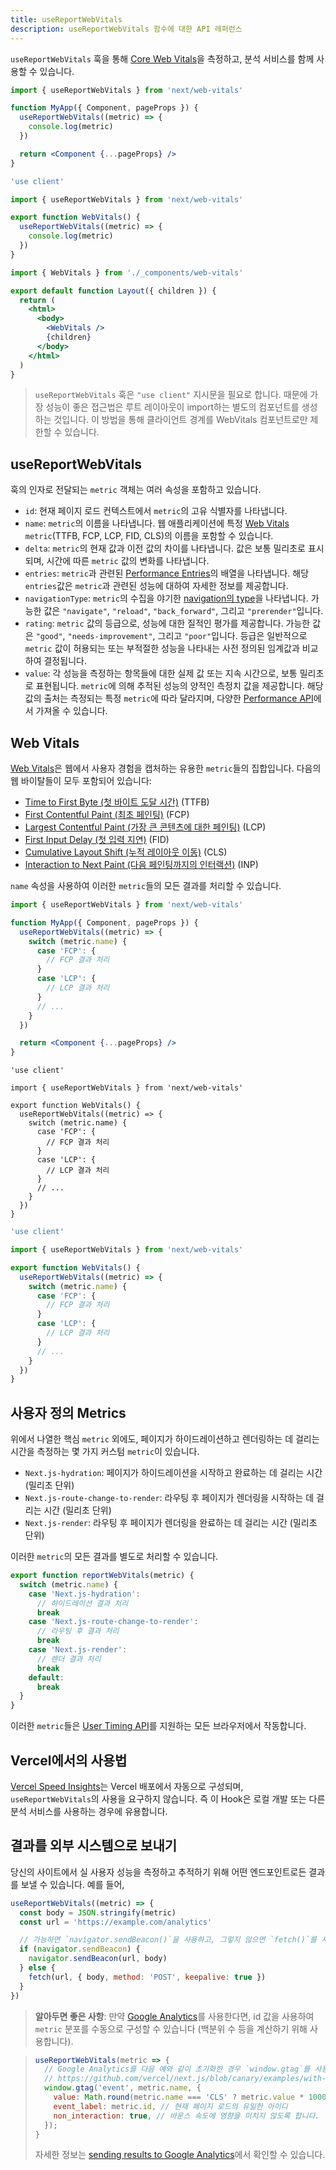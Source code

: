 ```yaml
---
title: useReportWebVitals
description: useReportWebVitals 함수에 대한 API 레퍼런스
---
```


`useReportWebVitals` 훅을 통해 [Core Web Vitals](https://web.dev/vitals/)을 측정하고, 분석 서비스를 함께 사용할 수 있습니다.

<PagesOnly>

```jsx filename="pages/_app.js"
import { useReportWebVitals } from 'next/web-vitals'

function MyApp({ Component, pageProps }) {
  useReportWebVitals((metric) => {
    console.log(metric)
  })

  return <Component {...pageProps} />
}
```

</PagesOnly>

<AppOnly>

```jsx filename="app/_components/web-vitals.js"
'use client'

import { useReportWebVitals } from 'next/web-vitals'

export function WebVitals() {
  useReportWebVitals((metric) => {
    console.log(metric)
  })
}
```

```jsx filename="app/layout.js"
import { WebVitals } from './_components/web-vitals'

export default function Layout({ children }) {
  return (
    <html>
      <body>
        <WebVitals />
        {children}
      </body>
    </html>
  )
}
```

> `useReportWebVitals` 훅은 `"use client"` 지시문을 필요로 합니다. 때문에 가장 성능이 좋은 접근법은 루트 레이아웃이 import하는 별도의 컴포넌트를 생성하는 것입니다. 이 방법을 통해 클라이언트 경계를 WebVitals 컴포넌트로만 제한할 수 있습니다.

</AppOnly>

## useReportWebVitals

훅의 인자로 전달되는 `metric` 객체는 여러 속성을 포함하고 있습니다.

- `id`: 현재 페이지 로드 컨텍스트에서 `metric`의 고유 식별자를 나타냅니다.
- `name`: `metric`의 이름을 나타냅니다. 웹 애플리케이션에 특정 [Web Vitals](#web-vitals) `metric`(TTFB, FCP, LCP, FID, CLS)의 이름을 포함할 수 있습니다.
- `delta`: `metric`의 현재 값과 이전 값의 차이를 나타냅니다. 값은 보통 밀리초로 표시되며, 시간에 따른 `metric` 값의 변화를 나타냅니다.
- `entries`: `metric`과 관련된 [Performance Entries](https://developer.mozilla.org/ko/docs/Web/API/PerformanceEntry)의 배열을 나타냅니다. 해당 `entries`값은 `metric`과 관련된 성능에 대하여 자세한 정보를 제공합니다.
- `navigationType`: `metric`의 수집을 야기한 [navigation의 type](https://developer.mozilla.org/en-US/docs/Web/API/PerformanceNavigationTiming/type)을 나타냅니다. 가능한 값은 `"navigate"`, `"reload"`, `"back_forward"`, 그리고 `"prerender"`입니다.
- `rating`: `metric` 값의 등급으로, 성능에 대한 질적인 평가를 제공합니다. 가능한 값은 `"good"`, `"needs-improvement"`, 그리고 `"poor"`입니다. 등급은 일반적으로 `metric` 값이 허용되는 또는 부적절한 성능을 나타내는 사전 정의된 임계값과 비교하여 결정됩니다.
- `value`: 각 성능을 측정하는 항목들에 대한 실제 값 또는 지속 시간으로, 보통 밀리초로 표현됩니다. `metric`에 의해 추적된 성능의 양적인 측정치 값을 제공합니다. 해당 값의 출처는 측정되는 특정 `metric`에 따라 달라지며, 다양한 [Performance API](https://developer.mozilla.org/en-US/docs/Web/API/Performance_API)에서 가져올 수 있습니다.

## Web Vitals

[Web Vitals](https://web.dev/vitals/)은 웹에서 사용자 경험을 캡처하는 유용한 `metric`들의 집합입니다. 다음의 웹 바이탈들이 모두 포함되어 있습니다:

- [Time to First Byte (첫 바이트 도달 시간)](https://developer.mozilla.org/en-US/docs/Glossary/Time_to_first_byte) (TTFB)
- [First Contentful Paint (최초 페인팅)](https://developer.mozilla.org/en-US/docs/Glossary/First_contentful_paint) (FCP)
- [Largest Contentful Paint (가장 큰 콘텐츠에 대한 페인팅)](https://web.dev/lcp/) (LCP)
- [First Input Delay (첫 입력 지연)](https://web.dev/fid/) (FID)
- [Cumulative Layout Shift (누적 레이아웃 이동)](https://web.dev/cls/) (CLS)
- [Interaction to Next Paint (다음 페인팅까지의 인터랙션)](https://web.dev/inp/) (INP)

`name` 속성을 사용하여 이러한 `metric`들의 모든 결과를 처리할 수 있습니다.

<PagesOnly>

```jsx filename="pages/_app.js"
import { useReportWebVitals } from 'next/web-vitals'

function MyApp({ Component, pageProps }) {
  useReportWebVitals((metric) => {
    switch (metric.name) {
      case 'FCP': {
        // FCP 결과 처리
      }
      case 'LCP': {
        // LCP 결과 처리
      }
      // ...
    }
  })

  return <Component {...pageProps} />
}
```

</PagesOnly>

<AppOnly>

```tsx filename="app/components/web-vitals.tsx" switcher
'use client'

import { useReportWebVitals } from 'next/web-vitals'

export function WebVitals() {
  useReportWebVitals((metric) => {
    switch (metric.name) {
      case 'FCP': {
        // FCP 결과 처리
      }
      case 'LCP': {
        // LCP 결과 처리
      }
      // ...
    }
  })
}
```

```jsx filename="app/components/web-vitals.js" switcher
'use client'

import { useReportWebVitals } from 'next/web-vitals'

export function WebVitals() {
  useReportWebVitals((metric) => {
    switch (metric.name) {
      case 'FCP': {
        // FCP 결과 처리
      }
      case 'LCP': {
        // LCP 결과 처리
      }
      // ...
    }
  })
}
```

</AppOnly>

<PagesOnly>

## 사용자 정의 Metrics

위에서 나열한 핵심 `metric` 외에도, 페이지가 하이드레이션하고 렌더링하는 데 걸리는 시간을 측정하는 몇 가지 커스텀 `metric`이 있습니다.

- `Next.js-hydration`: 페이지가 하이드레이션을 시작하고 완료하는 데 걸리는 시간 (밀리초 단위)
- `Next.js-route-change-to-render`: 라우팅 후 페이지가 렌더링을 시작하는 데 걸리는 시간 (밀리초 단위)
- `Next.js-render`: 라우팅 후 페이지가 렌더링을 완료하는 데 걸리는 시간 (밀리초 단위)

이러한 `metric`의 모든 결과를 별도로 처리할 수 있습니다.

```js
export function reportWebVitals(metric) {
  switch (metric.name) {
    case 'Next.js-hydration':
      // 하이드레이션 결과 처리
      break
    case 'Next.js-route-change-to-render':
      // 라우팅 후 결과 처리
      break
    case 'Next.js-render':
      // 렌더 결과 처리
      break
    default:
      break
  }
}
```

이러한 `metric`들은 [User Timing API](https://caniuse.com/#feat=user-timing)를 지원하는 모든 브라우저에서 작동합니다.

</PagesOnly>

## Vercel에서의 사용법

[Vercel Speed Insights](https://vercel.com/docs/concepts/speed-insights)는 Vercel 배포에서 자동으로 구성되며, `useReportWebVitals`의 사용을 요구하지 않습니다. 즉 이 Hook은 로컬 개발 또는 다른 분석 서비스를 사용하는 경우에 유용합니다.

## 결과를 외부 시스템으로 보내기

당신의 사이트에서 실 사용자 성능을 측정하고 추적하기 위해 어떤 엔드포인트로든 결과를 보낼 수 있습니다. 예를 들어,

```js
useReportWebVitals((metric) => {
  const body = JSON.stringify(metric)
  const url = 'https://example.com/analytics'

  // 가능하면 `navigator.sendBeacon()`을 사용하고, 그렇지 않으면 `fetch()`를 사용합니다.
  if (navigator.sendBeacon) {
    navigator.sendBeacon(url, body)
  } else {
    fetch(url, { body, method: 'POST', keepalive: true })
  }
})
```

> **알아두면 좋은 사항**: 만약 [Google Analytics](https://analytics.google.com/analytics/web/)를 사용한다면, id 값을 사용하여 `metric` 분포를 수동으로 구성할 수 있습니다 (백분위 수 등을 계산하기 위해 사용합니다).

> ```js
> useReportWebVitals(metric => {
>   // Google Analytics를 다음 예와 같이 초기화한 경우 `window.gtag`를 사용하세요.
>   // https://github.com/vercel/next.js/blob/canary/examples/with-google-analytics/pages/_app.js
>   window.gtag('event', metric.name, {
>     value: Math.round(metric.name === 'CLS' ? metric.value * 1000 : metric.value), // 값은 반드시 정수여야합니다.
>     event_label: metric.id, // 현재 페이지 로드의 유일한 아이디
>     non_interaction: true, // 바운스 속도에 영향을 미치지 않도록 합니다.
>   });
> }
> ```
>
> 자세한 정보는 [sending results to Google Analytics](https://github.com/GoogleChrome/web-vitals#send-the-results-to-google-analytics)에서 확인할 수 있습니다.
